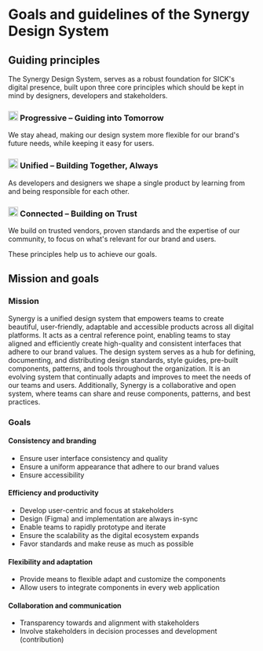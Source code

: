 
<Meta title="Goals and guidelines" />

# Goals and guidelines of the Synergy Design System

## Guiding principles

<p style={{fontSize: "large"}}>The Synergy Design System, serves as a robust foundation for SICK's digital presence, built upon three core principles which should be kept in mind by designers, developers and stakeholders.</p>


### <img src="/progressive.svg" height="20"/> Progressive – Guiding into Tomorrow
We stay ahead, making our design system more flexible for our brand's future needs, while keeping it easy for users.
### <img src="/unified.svg" height="20"/> Unified – Building Together, Always
As developers and designers we shape a single product by learning from and being responsible for each other.
### <img src="/connected.svg" height="20"/> Connected – Building on Trust
We build on trusted vendors, proven standards and the expertise of our community, to focus on what's relevant for our brand and users.

These principles help us to achieve our goals.


## Mission and goals

### Mission

Synergy is a unified design system that empowers teams to create beautiful, user-friendly, adaptable and accessible products across all digital platforms.
It acts as a central reference point, enabling teams to stay aligned and efficiently create high-quality and consistent interfaces that adhere to our brand values.
The design system serves as a hub for defining, documenting, and distributing design standards, style guides, pre-built components, patterns, and tools throughout the organization.
It is an evolving system that continually adapts and improves to meet the needs of our teams and users. Additionally, Synergy is a collaborative and open system, where teams can share and reuse components, patterns, and best practices.
### Goals

#### Consistency and branding
- Ensure user interface consistency and quality
- Ensure a uniform appearance that adhere to our brand values
- Ensure accessibility

#### Efficiency and productivity
- Develop user-centric and focus at stakeholders
- Design (Figma) and implementation are always in-sync
- Enable teams to rapidly prototype and iterate
- Ensure the scalability as the digital ecosystem expands
- Favor standards and make reuse as much as possible

#### Flexibility and adaptation
- Provide means to flexible adapt and customize the components
- Allow users to integrate components in every web application

#### Collaboration and communication
- Transparency towards and alignment with stakeholders
- Involve stakeholders in decision processes and development (contribution)
